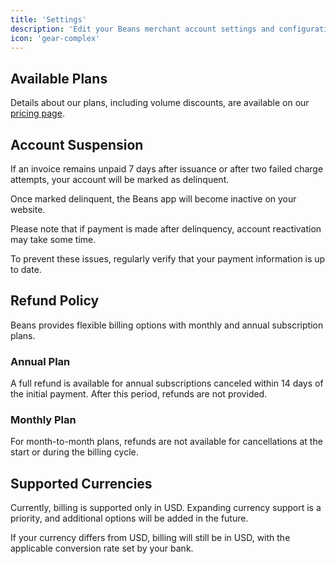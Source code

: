 ```yaml
---
title: 'Settings'
description: 'Edit your Beans merchant account settings and configuration.'
icon: 'gear-complex'
---
```


## Available Plans

Details about our plans, including volume discounts, are available on our
[pricing page](https://www.trybeans.com/pricing).

## Account Suspension

If an invoice remains unpaid 7 days after issuance or after two failed charge attempts,
your account will be marked as delinquent.

Once marked delinquent, the Beans app will become inactive on your website.

Please note that if payment is made after delinquency, account reactivation may take some time.

To prevent these issues, regularly verify that your payment information is up to date.

## Refund Policy

Beans provides flexible billing options with monthly and annual subscription plans.

### Annual Plan

A full refund is available for annual subscriptions canceled within 14 days of the initial
payment. After this period, refunds are not provided.

### Monthly Plan

For month-to-month plans, refunds are not available for cancellations at the start or during
the billing cycle.

## Supported Currencies

Currently, billing is supported only in USD. Expanding currency support is a priority, and
additional options will be added in the future.

If your currency differs from USD, billing will still be in USD, with the applicable
conversion rate set by your bank.
